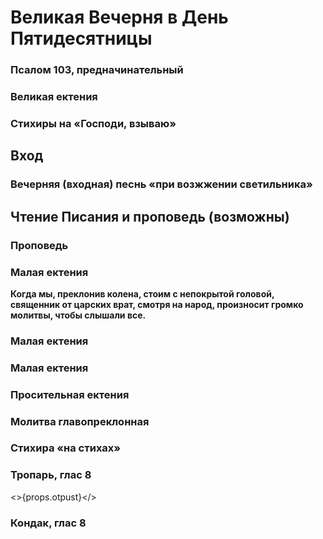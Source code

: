 

# Великая Вечерня в День Пятидесятницы

<MdxLoader src="Shared/Vosglas" />

<MdxLoader src="Shared/ParaklitChit" />

### Псалом 103, предначинательный

<MdxLoader src="Vespers/Psalm103Chit" />

### Великая ектения

<MdxLoader src="Vespers/VelikajaEkteniaPentecost" />

<MdxLoader src="Vespers/Prayer8" />

<MdxLoader src="Vespers/VecherniePsalmi" />

### Стихиры на «Господи, взываю»

<StihiriNaGV day={props.day} date={props.date} />
<span id="vhod" />

## Вход

<MdxLoader src="Vespers/PremudrostVhod" />

### Вечерняя (входная) песнь «при возжжении светильника»

<MdxLoader src="Vespers/JasniSvet" lang={props.lang} />

## Чтение Писания и проповедь (возможны)

<MdxLoader src="Vespers/MirVsem" />

<Prokimens date={props.date} />
<span id="reading" />

<MdxLoader src="Vespers/PremudrostParemiya" lang={props.lang} />

<div>
    <ReadingsForService readingsForService={{ Пятидесятнице: ['Числ. XI, 16-17; 24-29.'] }} />
</div>

<div>
    <ReadingsForService readingsForService={{ Пятидесятнице: ['Иоил. II, 23-32.'] }} />
</div>

<div>
    <ReadingsForService readingsForService={{ Пятидесятнице: ['Иез. XXXVI, 24-28.'] }} />
</div>

<MdxLoader src="Vespers/MirTebeParemiya" />

### Проповедь

### Малая ектения

<MdxLoader src="Vespers/MalayaEkteniaKolenopr" />

**Когда мы, преклонив колена, стоим с непокрытой головой, священник от царских врат, смотря на народ, произносит громко молитвы, чтобы слышали все.**

<MdxLoader src="Vespers/MolitvaKolenopr1" />

<MdxLoader src="Vespers/MolitvaPentecost1" />

<MdxLoader src="Shared/SugubajaPolnaja" lang={props.lang} />

### Малая ектения

<MdxLoader src="Vespers/MalayaEkteniaKolenopr" />

<MdxLoader src="Vespers/MolitvaKolenopr2" />

<MdxLoader src="Vespers/MolitvaPentecost2" />

<MdxLoader src="Vespers/Udostoi" lang={props.lang} />

### Малая ектения

<MdxLoader src="Vespers/MalayaEkteniaKolenopr" />

<MdxLoader src="Vespers/MolitvaKolenopr3" />

<MdxLoader src="Vespers/MolitvaPentecost3" />

### Просительная ектения

<MdxLoader src="Vespers/PrositelnayaEktenia" />

<MdxLoader src="Vespers/MalayaEkteniaKolenopr2" />

<MdxLoader src="Vespers/MolitvaKolenopr4" />

<MdxLoader src="Vespers/Prayer9Kolenopr" />

<MdxLoader src="Vespers/MalayaEkteniaKolenopr3" />

<MdxLoader src="Vespers/MirVsemGlav" />

### Молитва главопреклонная

<MdxLoader src="Vespers/PrayerGlavopriklonnaja2" />

### Стихира «на стихах»

<StihiriNaStihah day={props.day} date={props.date} />

<MdxLoader src="Vespers/PrayerSimeona" lang={props.lang} />

<MdxLoader src="Shared/STrisvatogo" lang={props.lang} />

### Тропарь, глас 8

<MdxLoader src="Shared/TropPentecost" lang={props.lang} />

<>{props.otpust}</>

### Кондак, глас 8

<MdxLoader src="Shared/KondPentecost" lang={props.lang} />
